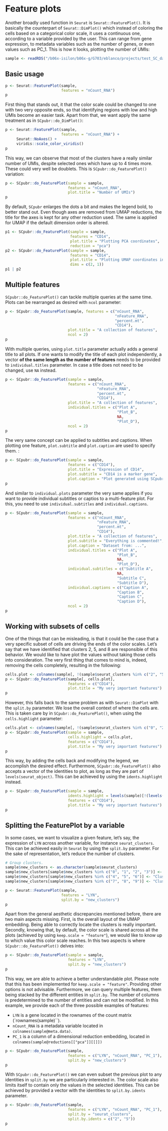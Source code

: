 # Feature plots 
Another broadly used function in `Seurat` is `Seurat::FeaturePlot()`. It is basically the counterpart of `Seurat::DimPlot()` which instead of coloring the cells based on a categorical color scale, it uses a continuous one, according to a variable provided by the user. This can range from gene expression, to metadata variables such as the number of genes, or even values such as PC_1. This is how it looks, plotting the number of UMIs:



```r
sample <- readRDS("/b06x-isilon/b06x-g/G703/eblanco/projects/test_SC_datasets/sc_dataset.rds")
```

## Basic usage
```r
p <- Seurat::FeaturePlot(sample, 
                         features = "nCount_RNA")
p
```
First thing that stands out, it that the color scale could be changed to one with two very opposite ends, so that identifying regions with low and high UMIs become an easier task. Apart from that, we want apply the same treatment as in `SCpubr::do_DimPlot()`: 

```r
p <- Seurat::FeaturePlot(sample, 
                         features = "nCount_RNA") + 
     Seurat::NoAxes() + 
     viridis::scale_color_viridis()
p
```

This way, we can observe that most of the clusters have a really similar number of UMIs, despite selected ones which have up to 4 times more. These could very well be doublets. This is `SCpubr::do_FeaturePlot()` variation:

```r
p <- SCpubr::do_FeaturePlot(sample = sample, 
                            features = "nCount_RNA", 
                            plot.title = "Number of UMIs")
p
```

By default, `SCpubr` enlarges the dots a bit and makes the legend bold, to better stand out. Even though axes are removed from UMAP reductions, the title for the axes is kept for any other reduction used. The same is applied for UMAP if the default dimension order is altered.

```r
p1 <- SCpubr::do_FeaturePlot(sample = sample, 
                             features = "CD14",
                             plot.title = "Plotting PCA coordinates",
                             reduction = "pca")
p2 <- SCpubr::do_FeaturePlot(sample = sample, 
                             features = "CD14",
                             plot.title = "Plotting UMAP coordinates in a different order",
                             dims = c(2, 1))
p1 | p2
```

## Multiple features

`SCpubr::do_FeaturePlot()` can tackle multiple queries at the same time. Plots can be rearranged as desired with `ncol` parameter:

```r
p <- SCpubr::do_FeaturePlot(sample, features = c("nCount_RNA", 
                                                 "nFeature_RNA", 
                                                 "percent.mt", 
                                                 "CD14"), 
                            plot.title = "A collection of features", 
                            ncol = 2)
p
```

With multiple queries, using `plot.title` parameter actually adds a general title to all plots. If one wants to modify the title of each plot independently, a vector **of the same length as the number of features** needs to be provided to `individual.titles` parameter. In case a title does not need to be changed, use `NA` instead.

```r
p <- SCpubr::do_FeaturePlot(sample = sample,
                            features = c("nCount_RNA",
                                         "nFeature_RNA",
                                         "percent.mt",
                                         "CD14"),
                            plot.title = "A collection of features",
                            individual.titles = c("Plot A",
                                                  "Plot_B",
                                                  NA,
                                                  "Plot_D"),
                            ncol = 2)
p
```
The very same concept can be applied to subtitles and captions. When plotting one feature, `plot.subtitle` and `plot.caption` are used to specify them. :

```r
p <- SCpubr::do_FeaturePlot(sample = sample,
                            features = c("CD14"),
                            plot.title = "Expression of CD14",
                            plot.subtitle = "CD14 is a marker gene",
                            plot.caption = "Plot generated using SCpubr.")
p
```

And similar to `individual.plots` parameter the very same applies if you want to provide individual subtitles or captios to a multi-feature plot. For this, you need to use `individual.subtitles` and `individual.captions`. 

```r
p <- SCpubr::do_FeaturePlot(sample = sample,
                            features = c("nCount_RNA",
                                         "nFeature_RNA",
                                         "percent.mt",
                                         "CD14"),
                            plot.title = "A collection of features",
                            plot.subtitle = "Everything is commented!",
                            plot.caption = "Dataset from: ...",
                            individual.titles = c("Plot A",
                                                  "Plot_B",
                                                  NA,
                                                  "Plot_D"),
                            individual.subtitles = c("Subtitle A",
                                                  NA,
                                                  "Subtitle C",
                                                  "Subtitle D"),
                            individual.captions = c("Caption A",
                                                  "Caption B",
                                                  "Caption C",
                                                  "Caption D"),
                            ncol = 2)
p
```

## Working with subsets of cells

One of the things that can be misleading, is that it could be the case that a very specific subset of cells are driving the ends of the color scales. Let's say that we have identified that clusters 2, 5, and 8 are responsible of this behavior. We would like to have plot the values without taking those cells into consideration. The very first thing that comes to mind is, indeed, removing the cells completely, resulting in the following:

```r
cells.plot <- colnames(sample[, !(sample$seurat_clusters %in% c("2", "5", "8"))])
p <- SCpubr::do_FeaturePlot(sample[, cells.plot], 
                            features = c("CD14"), 
                            plot.title = "My very important features")
p
```

However, this falls back to the same problem as with `Seurat::DimPlot` with the `split.by` parameter. We lose the overall context of where the cells are. This is taken care by in `SCpubr::do_FeaturePlot()`, when using the `cells.highlight` parameter:

```r
cells.plot <- colnames(sample[, !(sample$seurat_clusters %in% c("0", "2", "5", "8"))])
p <- SCpubr::do_FeaturePlot(sample = sample, 
                            cells.highlight = cells.plot, 
                            features = c("CD14"), 
                            plot.title = "My very important features")
p
```
This way, by adding the cells back and modifying the legend, we accomplish the desired effect. Furthermore, `SCpubr::do_FeaturePlot()` also accepts a vector of the identities to plot, as long as they are part of `levels(seurat_object)`. This can be achieved by using the `idents.highlight` instead.

```r

p <- SCpubr::do_FeaturePlot(sample = sample, 
                            idents.highlight = levels(sample)[!(levels(sample) %in% c("0", "2", "5", "8"))], 
                            features = c("CD14"), 
                            plot.title = "My very important features")
p
```
## Splitting the FeaturePlot by a variable
In some cases, we want to visualize a given feature, let's say, the expression of `LYN` across another variable, for instance `seurat_clusters`. This can be achieved easily in `Seurat` by using the `split.by` parameter. For the sake of representation, let's reduce the number of clusters.

```r
# Group clusters.
sample$new_clusters <- as.character(sample$seurat_clusters)
sample$new_clusters[sample$new_clusters %in% c("0", "1", "2", "3")] <- "Cluster 1"
sample$new_clusters[sample$new_clusters %in% c("4", "5", "6")] <- "Cluster 2"
sample$new_clusters[sample$new_clusters %in% c("7", "8", "9")] <- "Cluster 3"

p <- Seurat::FeaturePlot(sample, 
                         features = "LYN", 
                         split.by = "new_clusters")
p
```
Apart from the general aesthetic discrepancies mentioned before, there are two main aspects missing. First, is the overall layout of the UMAP embedding. Being able to correctly locate the clusters is really important. Secondly, knowing that, by default, the color scale is shared across all the plots (achieved by using `keep.scale = "feature"`), we would like to know up to which value this color scale reaches. In this two aspects is where `SCpubr::do_FeaturePlot()` delves into: 

```r
p <- SCpubr::do_FeaturePlot(sample = sample, 
                            features = "LYN", 
                            split.by = "new_clusters")
p
```

This way, we are able to achieve a better understandable plot. Please note that this has been implemented for `keep.scale = "feature"`. Providing other options is not advisable. Furthermore, we can query multiple features, them being stacked by the different entities in `split.by`. The number of columns is predetermined to the number of entities and can not be modified. In this example, we provide each of the three possible examples of features:

- `LYN` is a gene located in the rownames of the count matrix (`rownames(sample)``).
- `nCount_RNA` is a metadata variable located in `colnames(sample@meta.data)`.
- `PC_1` is a column of a dimensional reduction embedding, located in `colnames(sample@reductions[["pca"]][[]])`

```r
p <- SCpubr::do_FeaturePlot(sample, 
                            features = c("LYN", "nCount_RNA", "PC_1"), 
                            split.by = "new_clusters")
p
```

With `SCpubr::do_FeaturePlot()` we can even subset the previous plot to any identities in `split.by` we are particularly interested in. The color scale also limits itself to contain only the values in the selected identities. This can be achieved by provided a vector with the identities to `split.by.idents` parameter.

```r
p <- SCpubr::do_FeaturePlot(sample, 
                            features = c("LYN", "nCount_RNA", "PC_1"), 
                            split.by = "seurat_clusters", 
                            split.by.idents = c("2", "5"))
p
```



